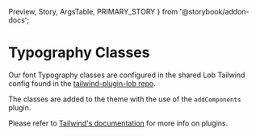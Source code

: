   Preview,
  Story,
  ArgsTable,
  PRIMARY_STORY
} from '@storybook/addon-docs';

# Typography Classes

Our font Typography classes are configured in the shared Lob Tailwind config found in the [tailwind-plugin-lob repo](https://github.com/lob/tailwind-plugin-lob).

The classes are added to the theme with the use of the `addComponents` plugin.

Please refer to [Tailwind's documentation](https://tailwindcss.com/docs/plugins) for more info on plugins.
